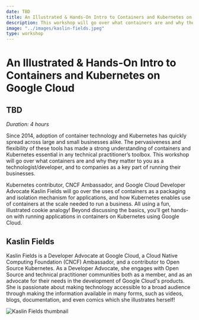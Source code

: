 ```yaml
---
date: TBD
title: An Illustrated & Hands-On Intro to Containers and Kubernetes on Google Cloud
description: This workshop will go over what containers are and why they matter to you as a technologist/developer, and to companies as a key part of running their businesses.
image: "../images/kaslin-fields.jpeg"
type: workshop
---
```


# An Illustrated & Hands-On Intro to Containers and Kubernetes on Google Cloud

## TBD

_Duration: 4 hours_

Since 2014, adoption of container technology and Kubernetes has quickly spread across large and small businesses alike. The pervasiveness and flexibility of these tools has made a strong understanding of containers and Kubernetes essential in any technical practitioner’s toolbox. This workshop will go over what containers are and why they matter to you as a technologist/developer, and to companies as a key part of running their businesses.

Kubernetes contributor, CNCF Ambassador, and Google Cloud Developer Advocate Kaslin Fields will go over the uses of containers as a packaging and isolation mechanism for applications, and how Kubernetes enables use of containers at the scale needed to run a business. All using a fun, illustrated cookie analogy! Beyond discussing the basics, you’ll get hands-on with running applications in containers on Kubernetes using Google Cloud.

## Kaslin Fields

Kaslin Fields is a Developer Advocate at Google Cloud, a Cloud Native Computing Foundation (CNCF) Ambassador, and a contributor to Open Source Kubernetes. As a Developer Advocate, she engages with Open Source and technical practitioner communities both as a member, and as an advocate for their needs in the development of Google Cloud's products. She is passionate about making technology accessible to a broad audience through making the information available in many forms, such as videos, blogs, documentation, and even comics which she illustrates herself!

![Kaslin Fields thumbnail](../images/kaslin-fields-avatar.png)
